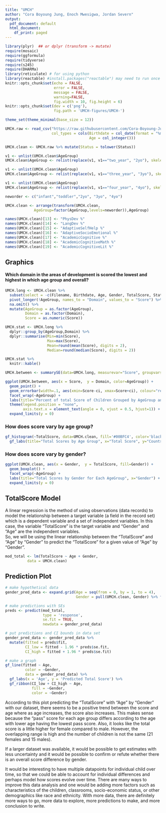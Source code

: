 ```yaml
---
title: "UMCH"
author: "Cora Boyoung Jung, Enoch Mwesigwa, Jordan Severn"
output:
  pdf_document: default
  html_document:
    df_print: paged
---
```



```r
library(plyr)  ## or dplyr (transform -> mutate) 
require(mosaic)
require(ggformula)
require(tidyverse)
require(s245)
require(DHARMa)
library(reticulate) # for using python
library(reactable) #install.packages("reactable") may need to run once
knitr::opts_chunk$set(echo = FALSE, 
                      error = FALSE,
                      message = FALSE,
                      warning=FALSE,
                      fig.width = 10, fig.height = 6)
knitr::opts_chunk$set(dev = c('png'),
                      fig.path = 'UMCH-figures/UMCH-')

theme_set(theme_minimal(base_size = 12))
```


```r
UMCH.raw <- read_csv("https://raw.githubusercontent.com/Cora-Boyoung-Jung/UMCH/main/data/UMCH_p.csv",
                     col_types = cols(Birthdate = col_date(format = "%m/%d/%Y"),
                                      Age = col_integer()))
```

```r
UMCH.clean <- UMCH.raw %>% mutate(Status = tolower(Status))

v1 <- unlist(UMCH.clean$AgeGroup)
UMCH.clean$AgeGroup <- relist(replace(v1, v1=="two_year", "2yo"), skeleton=UMCH.clean$AgeGroup)

v1 <- unlist(UMCH.clean$AgeGroup)
UMCH.clean$AgeGroup <- relist(replace(v1, v1=="three_year", "3yo"), skeleton=UMCH.clean$AgeGroup)

v1 <- unlist(UMCH.clean$AgeGroup)
UMCH.clean$AgeGroup <- relist(replace(v1, v1=="four_year", "4yo"), skeleton=UMCH.clean$AgeGroup)

neworder <- c("infant","toddler","2yo", "3yo", "4yo")

UMCH.clean <- arrange(transform(UMCH.clean,
             AgeGroup=factor(AgeGroup,levels=neworder)),AgeGroup)

names(UMCH.clean)[13] <- "PhysDev %"
names(UMCH.clean)[14] <- "LangDev %"
names(UMCH.clean)[15] <- "AdaptiveSelfHelp %"
names(UMCH.clean)[16] <- "AdaptiveSocioEmotional %"
names(UMCH.clean)[17] <- "AcademicCognitive %"
names(UMCH.clean)[18] <- "AcademicCognitiveMath %"
names(UMCH.clean)[19] <- "AcademicCognitiveLit %"
```

## Graphics

#### Which domain in the areas of development is scored the lowest and highest in which age group and overall?  

```r
UMCH.long <- UMCH.clean %>%
  subset(select = -c(Filename, Birthdate, Age, Gender, TotalScore, Status, Examiner,Adaptive_SelfHelp, Adaptive_SocialEmotional, LanguageDevelopment,AcademicAndCognitive,PhysicalDevelopment, AcademicAndCognitive_Literacy, AcademicAndCognitive_Maths)) %>%
  pivot_longer(!AgeGroup, names_to = "Domain", values_to = "Score") %>%
  na.omit() %>%
  mutate(AgeGroup = as.factor(AgeGroup),
         Domain = as.factor(Domain),
         Score = as.numeric(Score))

UMCH.stat <- UMCH.long %>%
  dplyr::group_by(AgeGroup,Domain) %>%
  dplyr::summarise(Min=min(Score),
                   Max=max(Score),
                   Mean=round(mean(Score), digits = 2),
                   Median=round(median(Score), digits = 2))

UMCH.stat %>%
  knitr::kable()
```
```r
UMCH.between <- summarySE(data=UMCH.long, measurevar="Score", groupvars=c("Domain", "AgeGroup"), na.rm=FALSE, conf.interval=.95)

ggplot(UMCH.between, aes(x = Score,  y = Domain, color=AgeGroup)) +
  geom_point() + 
  geom_errorbar(width=.1, aes(xmin=Score-ci, xmax=Score+ci), colour="red") +
  facet_wrap(~AgeGroup) +
  labs(title="Percent of total Score of Children Grouped by AgeGroup and Domain", y="Score (%)") +
  theme(legend.position = "none",
        axis.text.x = element_text(angle = 0, vjust = 0.5, hjust=1)) +
  expand_limits(y = 0) 
```

### How does score vary by age group?  
```r
gf_histogram(~TotalScore, data=UMCH.clean, fill='#00BFC4', color='black') %>% 
  gf_labs(title="Total Scores by Age Group", x="Total Score", y="Counts") + facet_wrap(~AgeGroup)
```

### How does score vary by gender?  
```r
ggplot(UMCH.clean, aes(x = Gender,  y = TotalScore, fill=Gender)) +
  geom_boxplot() + 
  facet_wrap(~AgeGroup) +
  labs(title="Total Scores by Gender for Each AgeGroup", x="Gender") +
  expand_limits(y = 0)
```

## TotalScore Model

A linear regression is the method of using observations (data records) to model the relationship between a target variable (a field in the record set) which is a dependent variable and a set of independent variables. In this case, the variable "TotalScore" is the target variable and "Gender" and "Age" are the independent variables.  
So, we will be using the linear relationship between the "TotalScore" and "Age" by "Gender" to predict the "TotalScore" for a given value of "Age" by "Gender".  

```r
mod_total <- lm(TotalScore ~ Age + Gender,  
          data = UMCH.clean)  
```

## Prediction Plot

```r
# make hypothetical data
gender_pred_data <- expand.grid(Age = seq(from = 0, by = 1, to = 4), 
                                Gender = pull(UMCH.clean, Gender) %>% factor() %>% levels())

# make predictions with SEs
preds <- predict(mod_total,
                 type = 'response',
                 se.fit = TRUE,
                 newdata = gender_pred_data)

# put predictions and CI bounds in data set
gender_pred_data <- gender_pred_data %>%
  mutate(fitted = preds$fit,
         CI_low = fitted - 1.96 * preds$se.fit,
         CI_high = fitted + 1.96 * preds$se.fit)

# make a graph
gf_line(fitted ~ Age,
         color = ~Gender,
         data = gender_pred_data) %>%
  gf_labs(x = 'Age', y = 'Predicted Total Score') %>%
  gf_ribbon(CI_low + CI_high ~ Age,
            fill = ~Gender,
            color = ~Gender)
```

According to this plot predicting the "TotalScore" with "Age" by "Gender" with our dataset, there seems to be a positive trend between the score and age where as age increases, the score also increases. This makes sense because the "pass" score for each age group differs according to the age with lower age having the lowest pass score. Also, it looks like the total score is a little higher for female compared to male. However, the overlapping range is high and the number of children is not the same (21 females and 15 males).  

If a larger dataset was available, it would be possible to get estimates with less uncertainty and it would be possible to confirm or refute whether there is an overall score difference by gender.  

It would be interesting to have multiple datapoints for individual child over time, so that we could be able to account for individual differences and perhaps model how scores evolve over time. There are many ways to improve this data analysis and one would be adding more factors such as characteristics of the children, classrooms, socio-economic status, or other demographics like race and ethnicity. With more data, there are definitely more ways to go, more data to explore, more predictions to make, and more conclusion to write.  





